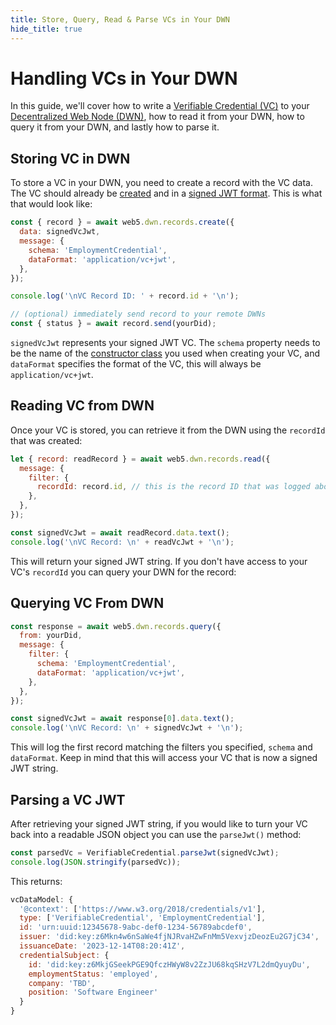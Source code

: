 ```yaml
---
title: Store, Query, Read & Parse VCs in Your DWN
hide_title: true
---
```


# Handling VCs in Your DWN

In this guide, we'll cover how to write a [Verifiable Credential (VC)](https://developer.tbd.website/docs/web5/learn/verifiable-credentials) to your [Decentralized Web Node (DWN)](https://developer.tbd.website/docs/web5/learn/decentralized-web-nodes), how to read it from your DWN, how to query it from your DWN, and lastly how to parse it.

## Storing VC in DWN

To store a VC in your DWN, you need to create a record with the VC data. The VC should already be [created](https://developer.tbd.website/docs/web5/build/verifiable-credentials/fan-club-vc#create-credential) and in a [signed JWT format](https://developer.tbd.website/docs/web5/build/verifiable-credentials/fan-club-vc#sign-credential). This is what that would look like:

```javascript
const { record } = await web5.dwn.records.create({
  data: signedVcJwt,
  message: {
    schema: 'EmploymentCredential',
    dataFormat: 'application/vc+jwt',
  },
});

console.log('\nVC Record ID: ' + record.id + '\n');

// (optional) immediately send record to your remote DWNs
const { status } = await record.send(yourDid);
```

`signedVcJwt` represents your signed JWT VC. The `schema` property needs to be the name of the [constructor class](https://developer.tbd.website/docs/web5/build/verifiable-credentials/fan-club-vc#model-credential) you used when creating your VC, and `dataFormat` specifies the format of the VC, this will always be `application/vc+jwt`.

## Reading VC from DWN

Once your VC is stored, you can retrieve it from the DWN using the `recordId` that was created:

```javascript
let { record: readRecord } = await web5.dwn.records.read({
  message: {
    filter: {
      recordId: record.id, // this is the record ID that was logged above
    },
  },
});

const signedVcJwt = await readRecord.data.text();
console.log('\nVC Record: \n' + readVcJwt + '\n');
```

This will return your signed JWT string. If you don't have access to your VC's `recordId` you can query your DWN for the record:

## Querying VC From DWN

```javascript
const response = await web5.dwn.records.query({
  from: yourDid,
  message: {
    filter: {
      schema: 'EmploymentCredential',
      dataFormat: 'application/vc+jwt',
    },
  },
});

const signedVcJwt = await response[0].data.text();
console.log('\nVC Record: \n' + signedVcJwt + '\n');
```

This will log the first record matching the filters you specified, `schema` and `dataFormat`. Keep in mind that this will access your VC that is now a signed JWT string.

## Parsing a VC JWT

After retrieving your signed JWT string, if you would like to turn your VC back into a readable JSON object you can use the `parseJwt()` method:

```javascript
const parsedVc = VerifiableCredential.parseJwt(signedVcJwt);
console.log(JSON.stringify(parsedVc));
```

This returns:

```javascript
vcDataModel: {
  '@context': ['https://www.w3.org/2018/credentials/v1'],
  type: ['VerifiableCredential', 'EmploymentCredential'],
  id: 'urn:uuid:12345678-9abc-def0-1234-56789abcdef0',
  issuer: 'did:key:z6Mkn4w6nSaWe4fjNJRvaHZwFnMm5VexvjzDeozEu2G7jC34',
  issuanceDate: '2023-12-14T08:20:41Z',
  credentialSubject: {
    id: 'did:key:z6MkjGSeekPGE9QfczHWyW8v2ZzJU68kqSHzV7L2dmQyuyDu',
    employmentStatus: 'employed',
    company: 'TBD',
    position: 'Software Engineer'
  }
}
```

